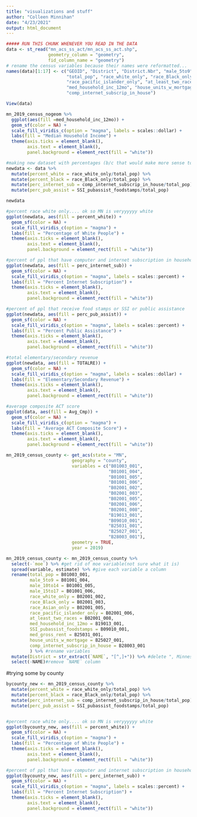 ```yaml
---
title: "visualizations and stuff"
author: "Colleen Minnihan"
date: "4/23/2021"
output: html_document
---
```


```r
##### RUN THIS CHUNK WHENEVER YOU READ IN THE DATA
data <- st_read("mn_acs_ss_act/mn_acs_ss_act.shp",
                geometry_column = "geometry",
                fid_column_name = "geometry")
# rename the census variables because their names were reformatted...
names(data)[1:17] <- c("GEOID", "District", "District.Nbr", "male_5to9", "male_10to14", "male_15to17",
                       "total_pop", "race_white_only", "race_Black_only", "race_Asian_only",
                       "race_pacific_islander_only", "at_least_two_races", "SSI_pubassist_foodstamps",
                       "med_household_inc_12mo", "house_units_w_mortgage", "med_gross_rent",
                       "comp_internet_subscrip_in_house")

View(data)
```

```r
mn_2019_census_nogeom %>%
  ggplot(aes(fill =med_household_inc_12mo)) + 
  geom_sf(color = NA) + 
  scale_fill_viridis_c(option = "magma", labels = scales::dollar) +
  labs(fill = "Median Household Income") +
  theme(axis.ticks = element_blank(),
        axis.text = element_blank(),
        panel.background = element_rect(fill = "white"))
```

```r
#making new dataset with percentages (b/c that would make more sense to visualize so that they are scaled to the population)
newdata <- data %>%
  mutate(percent_white = race_white_only/total_pop) %>%
  mutate(percent_black = race_Black_only/total_pop) %>%
  mutate(perc_internet_sub = comp_internet_subscrip_in_house/total_pop) %>%
  mutate(perc_pub_assist = SSI_pubassist_foodstamps/total_pop)

newdata

#percent race white only.... ok so MN is veryyyyyy white
ggplot(newdata, aes(fill = percent_white)) + 
  geom_sf(color = NA) + 
  scale_fill_viridis_c(option = "magma") +
  labs(fill = "Percentage of White People") +
  theme(axis.ticks = element_blank(),
        axis.text = element_blank(),
        panel.background = element_rect(fill = "white"))
```

```r
#percent of ppl that have computer and internet subscription in household
ggplot(newdata, aes(fill = perc_internet_sub)) + 
  geom_sf(color = NA) + 
  scale_fill_viridis_c(option = "magma", labels = scales::percent) +
  labs(fill = "Percent Internet Subscription") +
  theme(axis.ticks = element_blank(),
        axis.text = element_blank(),
        panel.background = element_rect(fill = "white"))
```

```r
#percent of ppl that receive food stamps or SSI or public assistance
ggplot(newdata, aes(fill = perc_pub_assist)) + 
  geom_sf(color = NA) + 
  scale_fill_viridis_c(option = "magma", labels = scales::percent) +
  labs(fill = "Percent Public Assistance") +
  theme(axis.ticks = element_blank(),
        axis.text = element_blank(),
        panel.background = element_rect(fill = "white"))
```

```r
#total elementary/secondary revenue
ggplot(newdata, aes(fill = TOTALRE)) + 
  geom_sf(color = NA) + 
  scale_fill_viridis_c(option = "magma", labels = scales::dollar) +
  labs(fill = "Elementary/Secondary Revenue") +
  theme(axis.ticks = element_blank(),
        axis.text = element_blank(),
        panel.background = element_rect(fill = "white"))
```

```r
#average composite ACT score
ggplot(data, aes(fill = Avg_Cmp)) + 
  geom_sf(color = NA) + 
  scale_fill_viridis_c(option = "magma") +
  labs(fill = "Average ACT Composite Score") +
  theme(axis.ticks = element_blank(),
        axis.text = element_blank(),
        panel.background = element_rect(fill = "white"))
```

```r
mn_2019_census_county <- get_acs(state = "MN", 
                         geography = "county",
                         variables = c("B01003_001",
                                       "B01001_004",
                                       "B01001_005",
                                       "B01001_006",
                                       "B02001_002",
                                       "B02001_003",
                                       "B02001_005",
                                       "B02001_006",
                                       "B02001_008",
                                       "B19013_001",
                                       "B09010_001", 
                                       "B25031_001",
                                       "B25027_001",
                                       "B28003_001"),
                         geometry = TRUE,
                         year = 2019)

mn_2019_census_county <- mn_2019_census_county %>%
  select(-`moe`) %>% #get rid of moe variable(not sure what it is)
  spread(variable, estimate) %>% #give each variable a column
  rename(total_pop = B01003_001,
         male_5to9 = B01001_004,
         male_10to14 = B01001_005,
         male_15to17 = B01001_006,
         race_white_only = B02001_002,
         race_Black_only = B02001_003,
         race_Asian_only = B02001_005,
         race_pacific_islander_only = B02001_006,
         at_least_two_races = B02001_008,
         med_household_inc_12mo = B19013_001,
         SSI_pubassist_foodstamps = B09010_001,
         med_gross_rent = B25031_001,
         house_units_w_mortgage = B25027_001,
         comp_internet_subscrip_in_house = B28003_001
         ) %>% #rename variables
  mutate(District = str_extract(`NAME`, "[^,]+")) %>% #delete ", Minnesota" after district name
  select(-NAME)#remove `NAME` column
```

#trying some by county
```r
bycounty_new <- mn_2019_census_county %>%
  mutate(percent_white = race_white_only/total_pop) %>%
  mutate(percent_black = race_Black_only/total_pop) %>%
  mutate(perc_internet_sub = comp_internet_subscrip_in_house/total_pop) %>%
  mutate(perc_pub_assist = SSI_pubassist_foodstamps/total_pop)


#percent race white only.... ok so MN is veryyyyyy white
ggplot(bycounty_new, aes(fill = percent_white)) + 
  geom_sf(color = NA) + 
  scale_fill_viridis_c(option = "magma") +
  labs(fill = "Percentage of White People") +
  theme(axis.ticks = element_blank(),
        axis.text = element_blank(),
        panel.background = element_rect(fill = "white"))
```

```r
#percent of ppl that have computer and internet subscription in household
ggplot(bycounty_new, aes(fill = perc_internet_sub)) + 
  geom_sf(color = NA) + 
  scale_fill_viridis_c(option = "magma", labels = scales::percent) +
  labs(fill = "Percent Internet Subscription") +
  theme(axis.ticks = element_blank(),
        axis.text = element_blank(),
        panel.background = element_rect(fill = "white"))
```


